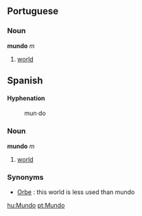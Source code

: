 ==Portuguese==

===Noun===
'''mundo''' ''m''

# [[world]]

==Spanish==

====Hyphenation====
:mun&middot;do

===Noun===
'''mundo''' ''m''

# [[world]]

===Synonyms===

*[[Orbe]] : this world is less used than mundo

[[hu:Mundo]]
[[pt:Mundo]]